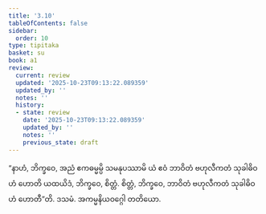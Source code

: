```yaml
---
title: '3.10'
tableOfContents: false
sidebar:
  order: 10
type: tipitaka
basket: su
book: a1
review:
  current: review
  updated: '2025-10-23T09:13:22.089359'
  updated_by: ''
  notes: ''
  history:
  - state: review
    date: '2025-10-23T09:13:22.089359'
    updated_by: ''
    notes: ''
    previous_state: draft
---
```



<ReviewStatus review={frontmatter.review} showDetails={true} />

<HypothesisAnnotation frontmatter={frontmatter} />

<DynamicBreadcrumb />

<Division number="30" book="a1" e="ch" v="15" p="5">

<Paragraph number="63" book="a1">
“နာဟံ, ဘိက္ခဝေ, အညံ ဧကဓမ္မမ္ပိ သမနုပဿာမိ ယံ ဧဝံ ဘာဝိတံ ဗဟုလီကတံ သုခါဓိဝဟံ ဟောတိ ယထယိဒံ, ဘိက္ခဝေ, စိတ္တံ. စိတ္တံ, ဘိက္ခဝေ, ဘာဝိတံ ဗဟုလီကတံ သုခါဓိဝဟံ ဟောတီ”တိ.

</Paragraph>
</Division>

<Paragraph number="64" type="center" book="a1">
ဒသမံ.



</Paragraph>

<Paragraph number="65" type="center" book="a1">
အကမ္မနိယဝဂ္ဂေါ တတိယော.
</Paragraph>
